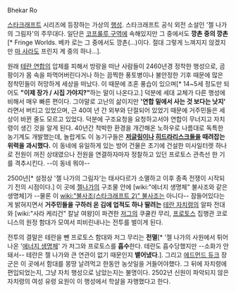 Bhekar Ro

[[스타크래프트]] 시리즈에 등장하는 가상의 [[행성]]. 스타크래프트 공식 외전 소설인 '젤 나가의 그림자'의 주무대다. 일단은 [[코프룰루 구역]]에 속해있지만 그 중에서도 '''깡촌 중의 깡촌'''[* Fringe Worlds. 베카 로는 그 중에서도 깡촌(...)이다. 절대 그렇게 느껴지지 않겠지만 [[마 사라]]도 프린지 계 중의 하나...].

원래 [[테란 연합]]의 압제를 피해서 방랑을 떠난 사람들이 2460년경 정착한 행성으로, 곰팡이가 몸 속을 파먹어버린다거나 하는 끔찍한 풍토병이나 불안정한 기후 때문에 많은 정착민들이 허망하게 세상을 떠났다. 이 때문에 조혼 풍습이 있으며[* 14~5세 정도만 되어도 '''"이제 장가 / 시집 가야지?"'''하는 말이 나온다고.] 덕분에 세대 교체가 다른 행성에 비해서 매우 빠른 편이다. 그야말로 고난의 삶이지만 ''' '연합 밑에서 사는 것 보다는 낫지' ''' 라면서 버티고 있었으며, 근 40여 년 간 외부와 단절되어 있었기 때문에 거주민들은 세상이 바뀐 줄도 모르고 있었다. 덕분에 구조요청을 요청하고서야 연합이 무너지고 자치령이 생긴 것을 알게 된다. 40년간 척박한 환경을 개간해온 노하우로 나름대로 독특한 농기계도 개발했는데, 놀랍게도 이 농기구들은 '''[[저글링]]이나 [[히드라리스크]]들을 때려잡는 위력을 과시했다.''' 이 동네에 유일하게 있는 방어 건물은 초기에 건설한 미사일터렛 하나로 전원이 꺼진 상태였으나 전원을 연결하자마자 정찰하고 있던 프로토스 관측선 한 기를 격추시킨다. --이 동네 뭐야--

2500년[* 설정상 '젤 나가의 그림자'는 태사다르가 소멸하고 이후 종족 전쟁이 시작되기 전의 시점이다.] 이 곳에 [[젤나가]]의 구조물 안에 [wiki:"에너지 생명체" 불사조와 같은 생명체]가 --물론 이 [[wiki:"불사조(스타크래프트 2)" 불사조]]는 아니다-- 잠들어있다는 게 밝혀지면서 '''거주민들을 구하러 온 김에 업적도 하나 딸려는''' [[테란 자치령]]의 알파 전대와 [wiki:"사라 케리건" 칼날 여왕]이 파견한 [[저그]]의 쿠쿨칸 무리, [[프로토스]] 집행관 코로니스의 원정 함대가 모여서 피비린내나는 전투를 벌이게 된다. 

전투의 결말은 테란을 뺀 프로토스 함대와 저그 무리는 '''전멸'''[* '젤 나가의 사원에서 튀어나온 '[[에너지 생명체]]' 가 저그와 프로토스를 '''흡수'''한다. 테란도 흡수당했지만 --소화가 안돼서-- 테란은 젤 나가와 큰 연관이 없기 때문인지 '''뱉어냈다'''.]. 그리고 [[에드먼드 듀크]] 장군은 이 곳에서 함대를 몽땅 날려먹고 한동안 농삿일을 거들어야했다. 그 뒤에 자치령에 편입되었는지, 그냥 자치 행성으로 남았는지는 불명이다. 2502년 신원이 파악되지 않은 자치령의 여성 유령 요원이 이 행성에서 학살을 자행했다고 한다.
